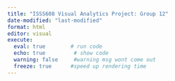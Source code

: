 ```yaml
---
title: "ISSS608 Visual Analytics Project: Group 12"
date-modified: "last-modified"
format: html
editor: visual
execute: 
  eval: true        # run code 
  echo: true         # show code 
  warning: false     #warning msg wont come out
  freeze: true      #speed up rendering time
---
```

